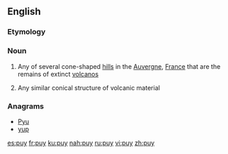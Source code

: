 {{also|Puy}}
==English==

===Etymology===
{{etyl|fr|en}}

===Noun===
{{wikipedia}}
{{en-noun}}

# Any of several cone-shaped [[hill]]s in the [[Auvergne]], [[France]] that are the remains of extinct [[volcano]]s
# {{label|en|geology}} Any similar conical structure of volcanic material

===Anagrams===
* [[Pyu#English|Pyu]]
* [[yup#English|yup]]

[[es:puy]]
[[fr:puy]]
[[ku:puy]]
[[nah:puy]]
[[ru:puy]]
[[vi:puy]]
[[zh:puy]]